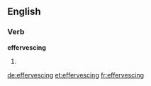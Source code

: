 ==English==

===Verb===
'''effervescing'''

# {{present participle of|[[effervesce]]}}

[[de:effervescing]]
[[et:effervescing]]
[[fr:effervescing]]